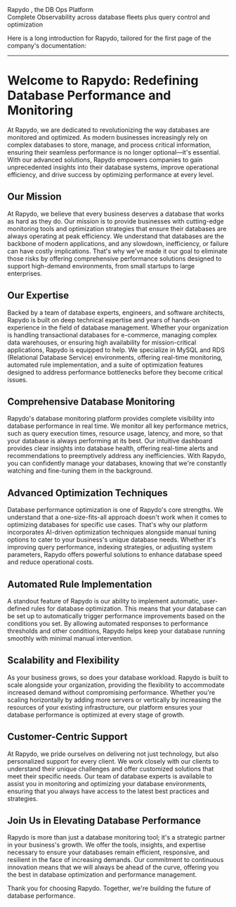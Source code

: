 <div class="slogen-wrapper">
  <span class="slogen-green">Rapydo</span>
  <span class="slogen-white">, the DB Ops Platform</span>
  <div class="slogen-white-small">
    Complete Observability across database fleets plus query control and optimization
  </div>
</div>

Here is a long introduction for Rapydo, tailored for the first page of the company's documentation:

---

# Welcome to Rapydo: Redefining Database Performance and Monitoring

At Rapydo, we are dedicated to revolutionizing the way databases are monitored and optimized. As modern businesses increasingly rely on complex databases to store, manage, and process critical information, ensuring their seamless performance is no longer optional—it's essential. With our advanced solutions, Rapydo empowers companies to gain unprecedented insights into their database systems, improve operational efficiency, and drive success by optimizing performance at every level.

## Our Mission

At Rapydo, we believe that every business deserves a database that works as hard as they do. Our mission is to provide businesses with cutting-edge monitoring tools and optimization strategies that ensure their databases are always operating at peak efficiency. We understand that databases are the backbone of modern applications, and any slowdown, inefficiency, or failure can have costly implications. That's why we've made it our goal to eliminate those risks by offering comprehensive performance solutions designed to support high-demand environments, from small startups to large enterprises.

## Our Expertise

Backed by a team of database experts, engineers, and software architects, Rapydo is built on deep technical expertise and years of hands-on experience in the field of database management. Whether your organization is handling transactional databases for e-commerce, managing complex data warehouses, or ensuring high availability for mission-critical applications, Rapydo is equipped to help. We specialize in MySQL and RDS (Relational Database Service) environments, offering real-time monitoring, automated rule implementation, and a suite of optimization features designed to address performance bottlenecks before they become critical issues.

## Comprehensive Database Monitoring

Rapydo's database monitoring platform provides complete visibility into database performance in real time. We monitor all key performance metrics, such as query execution times, resource usage, latency, and more, so that your database is always performing at its best. Our intuitive dashboard provides clear insights into database health, offering real-time alerts and recommendations to preemptively address any inefficiencies. With Rapydo, you can confidently manage your databases, knowing that we're constantly watching and fine-tuning them in the background.

## Advanced Optimization Techniques

Database performance optimization is one of Rapydo's core strengths. We understand that a one-size-fits-all approach doesn't work when it comes to optimizing databases for specific use cases. That's why our platform incorporates AI-driven optimization techniques alongside manual tuning options to cater to your business's unique database needs. Whether it's improving query performance, indexing strategies, or adjusting system parameters, Rapydo offers powerful solutions to enhance database speed and reduce operational costs.

## Automated Rule Implementation

A standout feature of Rapydo is our ability to implement automatic, user-defined rules for database optimization. This means that your database can be set up to automatically trigger performance improvements based on the conditions you set. By allowing automated responses to performance thresholds and other conditions, Rapydo helps keep your database running smoothly with minimal manual intervention.

## Scalability and Flexibility

As your business grows, so does your database workload. Rapydo is built to scale alongside your organization, providing the flexibility to accommodate increased demand without compromising performance. Whether you're scaling horizontally by adding more servers or vertically by increasing the resources of your existing infrastructure, our platform ensures your database performance is optimized at every stage of growth. 

## Customer-Centric Support

At Rapydo, we pride ourselves on delivering not just technology, but also personalized support for every client. We work closely with our clients to understand their unique challenges and offer customized solutions that meet their specific needs. Our team of database experts is available to assist you in monitoring and optimizing your database environments, ensuring that you always have access to the latest best practices and strategies.

## Join Us in Elevating Database Performance

Rapydo is more than just a database monitoring tool; it's a strategic partner in your business's growth. We offer the tools, insights, and expertise necessary to ensure your databases remain efficient, responsive, and resilient in the face of increasing demands. Our commitment to continuous innovation means that we will always be ahead of the curve, offering you the best in database optimization and performance management.

Thank you for choosing Rapydo. Together, we're building the future of database performance.